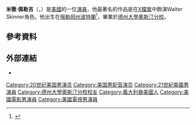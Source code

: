{{Infobox person
| birth_name       = Mitchell Craig Pileggi
| birth_date       = {{birth date and age|mf=yes|1952|4|5}}
| birth_place      = 美國[[俄勒岡州|俄勒岡州]][[波特蘭|波特蘭]]
| yearsactive      = 1982-現在
| spouse           = Arlene Warren (1997–現在) 一孩<br />Debbie Andrews (1978–1984) (離婚)
| children             = Sawyer Scout Pileggi b. May 24, 1998
| hobbies          = Horse riding, playing guitar, roller blading, working out
| image            = Mitch Pileggi Wellington 2013.jpg
| caption          =
}}
'''米徹·佩勒吉'''（{{lang-en|Mitch Pileggi}}，{{bd|1952年|4月5日||}}）是[[美國|美國]]的一位[[演員|演員]]，他最著名的作品是在[[X檔案|X檔案]]中飾演Walter Skinner角色。他出生在[[俄勒岡州|俄勒岡州]][[波特蘭|波特蘭]]<ref>{{cite web|url=http://www.filmreference.com/film/86/Mitch-Pileggi.html |title=Mitch Pileggi Biography (1952-) |publisher=Filmreference.com |date= |accessdate=2013-10-17}}</ref>，畢業於[[德州大學奧斯汀分校|德州大學奧斯汀分校]]。

==參考資料==
{{Reflist|35em}}

==外部連結==
* {{IMDb name|683379}}

{{Authority control}}

{{DEFAULTSORT:Pileggi, Mitch}}
[[Category:20世纪美国男演员|Category:20世纪美国男演员]]
[[Category:美国男配音演员|Category:美国男配音演员]]
[[Category:21世紀美國男演員|Category:21世紀美國男演員]]
[[Category:德州大學奧斯汀分校校友|Category:德州大學奧斯汀分校校友]]
[[Category:義大利裔美國人|Category:義大利裔美國人]]
[[Category:美國電影男演員|Category:美國電影男演員]]
[[Category:美國電視男演員|Category:美國電視男演員]]